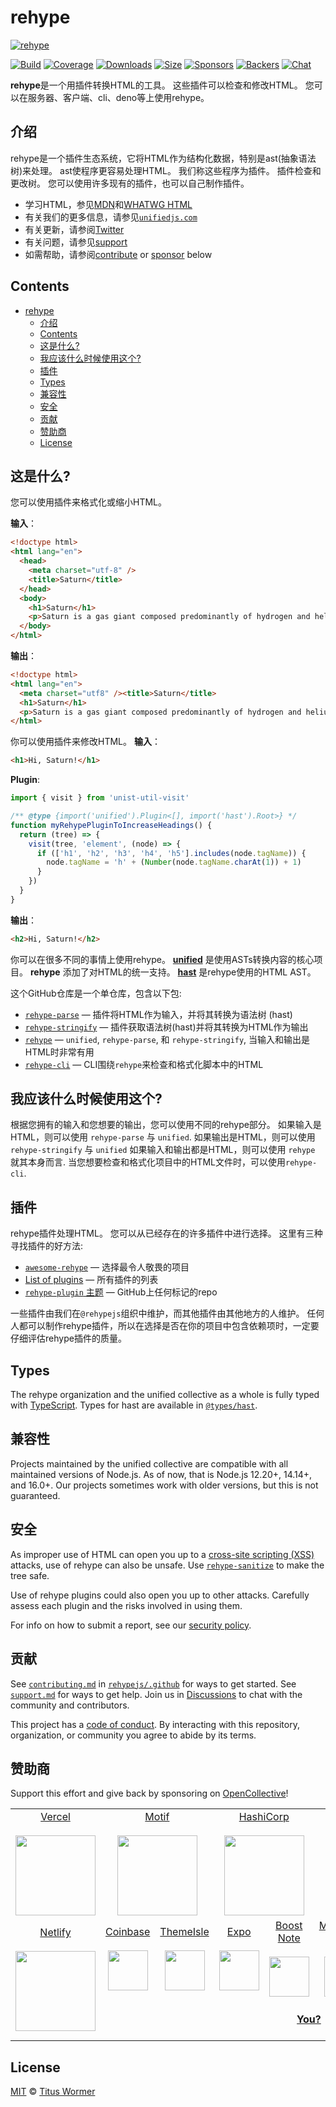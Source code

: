 # rehype

[![rehype][logo]][unified]

[![Build][build-badge]][build]
[![Coverage][coverage-badge]][coverage]
[![Downloads][downloads-badge]][downloads]
[![Size][size-badge]][size]
[![Sponsors][sponsors-badge]][collective]
[![Backers][backers-badge]][collective]
[![Chat][chat-badge]][chat]

**rehype**是一个用插件转换HTML的工具。
这些插件可以检查和修改HTML。
您可以在服务器、客户端、cli、deno等上使用rehype。

## 介绍

rehype是一个插件生态系统，它将HTML作为结构化数据，特别是ast(抽象语法树)来处理。
ast使程序更容易处理HTML。
我们称这些程序为插件。
插件检查和更改树。
您可以使用许多现有的插件，也可以自己制作插件。

- 学习HTML，参见[MDN][]和[WHATWG HTML][html]
- 有关我们的更多信息，请参见[`unifiedjs.com`][site]
- 有关更新，请参阅[Twitter][]
- 有关问题，请参见[support][]
- 如需帮助，请参阅[contribute][] or [sponsor][] below

## Contents

- [rehype](#rehype)
  - [介绍](#介绍)
  - [Contents](#contents)
  - [这是什么?](#这是什么)
  - [我应该什么时候使用这个?](#我应该什么时候使用这个)
  - [插件](#插件)
  - [Types](#types)
  - [兼容性](#兼容性)
  - [安全](#安全)
  - [贡献](#贡献)
  - [赞助商](#赞助商)
  - [License](#license)

## 这是什么?

您可以使用插件来格式化或缩小HTML。

**输入**：

```html
<!doctype html>
<html lang="en">
  <head>
    <meta charset="utf-8" />
    <title>Saturn</title>
  </head>
  <body>
    <h1>Saturn</h1>
    <p>Saturn is a gas giant composed predominantly of hydrogen and helium.</p>
  </body>
</html>
```

**输出**：

```html
<!doctype html>
<html lang="en">
  <meta charset="utf8" /><title>Saturn</title>
  <h1>Saturn</h1>
  <p>Saturn is a gas giant composed predominantly of hydrogen and helium.</p>
</html>
```

你可以使用插件来修改HTML。
**输入**：

```html
<h1>Hi, Saturn!</h1>
```

**Plugin**:

```js
import { visit } from 'unist-util-visit'

/** @type {import('unified').Plugin<[], import('hast').Root>} */
function myRehypePluginToIncreaseHeadings() {
  return (tree) => {
    visit(tree, 'element', (node) => {
      if (['h1', 'h2', 'h3', 'h4', 'h5'].includes(node.tagName)) {
        node.tagName = 'h' + (Number(node.tagName.charAt(1)) + 1)
      }
    })
  }
}
```

**输出**：

```html
<h2>Hi, Saturn!</h2>
```

你可以在很多不同的事情上使用rehype。
**[unified][]** 是使用ASTs转换内容的核心项目。
**rehype** 添加了对HTML的统一支持。
**[hast][]** 是rehype使用的HTML AST。

这个GitHub仓库是一个单仓库，包含以下包:

- [`rehype-parse`][rehype-parse]
  — 插件将HTML作为输入，并将其转换为语法树 (hast)
- [`rehype-stringify`][rehype-stringify]
  — 插件获取语法树(hast)并将其转换为HTML作为输出
- [`rehype`][rehype-core]
  — `unified`, `rehype-parse`, 和 `rehype-stringify`, 当输入和输出是HTML时非常有用
- [`rehype-cli`][rehype-cli]
  — CLI围绕`rehype`来检查和格式化脚本中的HTML

## 我应该什么时候使用这个?

根据您拥有的输入和您想要的输出，您可以使用不同的rehype部分。
如果输入是HTML，则可以使用 `rehype-parse` 与 `unified`.
如果输出是HTML，则可以使用 `rehype-stringify` 与 `unified`
如果输入和输出都是HTML，则可以使用 `rehype` 就其本身而言.
当您想要检查和格式化项目中的HTML文件时，可以使用`rehype-cli`.

## 插件

rehype插件处理HTML。
您可以从已经存在的许多插件中进行选择。
这里有三种寻找插件的好方法:

- [`awesome-rehype`][awesome-rehype]
  — 选择最令人敬畏的项目
- [List of plugins][list-of-plugins]
  — 所有插件的列表
- [`rehype-plugin` 主题][topic]
  — GitHub上任何标记的repo

一些插件由我们在`@rehypejs`组织中维护，而其他插件由其他地方的人维护。
任何人都可以制作rehype插件，所以在选择是否在你的项目中包含依赖项时，一定要仔细评估rehype插件的质量。

## Types

The rehype organization and the unified collective as a whole is fully typed
with [TypeScript][].
Types for hast are available in [`@types/hast`][types-hast].

## 兼容性

Projects maintained by the unified collective are compatible with all maintained
versions of Node.js.
As of now, that is Node.js 12.20+, 14.14+, and 16.0+.
Our projects sometimes work with older versions, but this is not guaranteed.

## 安全

As improper use of HTML can open you up to a [cross-site scripting (XSS)][xss]
attacks, use of rehype can also be unsafe.
Use [`rehype-sanitize`][rehype-sanitize] to make the tree safe.

Use of rehype plugins could also open you up to other attacks.
Carefully assess each plugin and the risks involved in using them.

For info on how to submit a report, see our [security policy][security].

## 贡献

See [`contributing.md`][contributing] in [`rehypejs/.github`][health] for ways
to get started.
See [`support.md`][support] for ways to get help.
Join us in [Discussions][chat] to chat with the community and contributors.

This project has a [code of conduct][coc].
By interacting with this repository, organization, or community you agree to
abide by its terms.

## 赞助商

Support this effort and give back by sponsoring on [OpenCollective][collective]!

<!--lint ignore no-html-->

<table>
  <tr valign="middle">
    <td width="20%" align="center" rowspan="2" colspan="2">
      <a href="https://vercel.com">Vercel</a>
      <br />
      <br />
      <a href="https://vercel.com">
        <img
          src="https://avatars1.githubusercontent.com/u/14985020?s=256&v=4"
          width="128"
        />
      </a>
    </td>
    <td width="20%" align="center" rowspan="2" colspan="2">
      <a href="https://motif.land">Motif</a>
      <br />
      <br />
      <a href="https://motif.land">
        <img
          src="https://avatars1.githubusercontent.com/u/74457950?s=256&v=4"
          width="128"
        />
      </a>
    </td>
    <td width="20%" align="center" rowspan="2" colspan="2">
      <a href="https://www.hashicorp.com">HashiCorp</a>
      <br />
      <br />
      <a href="https://www.hashicorp.com">
        <img
          src="https://avatars1.githubusercontent.com/u/761456?s=256&v=4"
          width="128"
        />
      </a>
    </td>
    <td width="20%" align="center" rowspan="2" colspan="2">
      <a href="https://www.gitbook.com">GitBook</a>
      <br />
      <br />
      <a href="https://www.gitbook.com">
        <img
          src="https://avatars1.githubusercontent.com/u/7111340?s=256&v=4"
          width="128"
        />
      </a>
    </td>
    <td width="20%" align="center" rowspan="2" colspan="2">
      <a href="https://www.gatsbyjs.org">Gatsby</a>
      <br />
      <br />
      <a href="https://www.gatsbyjs.org">
        <img
          src="https://avatars1.githubusercontent.com/u/12551863?s=256&v=4"
          width="128"
        />
      </a>
    </td>
  </tr>
  <tr valign="middle"></tr>
  <tr valign="middle">
    <td width="20%" align="center" rowspan="2" colspan="2">
      <a href="https://www.netlify.com">Netlify</a>
      <br />
      <br />
      <a href="https://www.netlify.com">
        <img
          src="https://images.opencollective.com/netlify/4087de2/logo/256.png"
          width="128"
        />
      </a>
    </td>
    <td width="10%" align="center">
      <a href="https://www.coinbase.com">Coinbase</a>
      <br />
      <br />
      <a href="https://www.coinbase.com">
        <img
          src="https://avatars1.githubusercontent.com/u/1885080?s=256&v=4"
          width="64"
        />
      </a>
    </td>
    <td width="10%" align="center">
      <a href="https://themeisle.com">ThemeIsle</a>
      <br />
      <br />
      <a href="https://themeisle.com">
        <img
          src="https://avatars1.githubusercontent.com/u/58979018?s=128&v=4"
          width="64"
        />
      </a>
    </td>
    <td width="10%" align="center">
      <a href="https://expo.io">Expo</a>
      <br />
      <br />
      <a href="https://expo.io">
        <img
          src="https://avatars1.githubusercontent.com/u/12504344?s=128&v=4"
          width="64"
        />
      </a>
    </td>
    <td width="10%" align="center">
      <a href="https://boostnote.io">Boost Note</a>
      <br />
      <br />
      <a href="https://boostnote.io">
        <img
          src="https://images.opencollective.com/boosthub/6318083/logo/128.png"
          width="64"
        />
      </a>
    </td>
    <td width="10%" align="center">
      <a href="https://markdown.space">Markdown Space</a>
      <br />
      <br />
      <a href="https://markdown.space">
        <img
          src="https://images.opencollective.com/markdown-space/e1038ed/logo/128.png"
          width="64"
        />
      </a>
    </td>
    <td width="10%" align="center">
      <a href="https://www.holloway.com">Holloway</a>
      <br />
      <br />
      <a href="https://www.holloway.com">
        <img
          src="https://avatars1.githubusercontent.com/u/35904294?s=128&v=4"
          width="64"
        />
      </a>
    </td>
    <td width="10%"></td>
    <td width="10%"></td>
  </tr>
  <tr valign="middle">
    <td width="100%" align="center" colspan="8">
      <br />
      <a href="https://opencollective.com/unified">
        <strong>You?</strong>
      </a>
      <br />
      <br />
    </td>
  </tr>
</table>

## License

[MIT][license] © [Titus Wormer][author]

<!-- Definitions -->

[logo]: https://raw.githubusercontent.com/rehypejs/rehype/cb624bd/logo.svg?sanitize=true
[build-badge]: https://github.com/rehypejs/rehype/workflows/main/badge.svg
[build]: https://github.com/rehypejs/rehype/actions
[coverage-badge]: https://img.shields.io/codecov/c/github/rehypejs/rehype.svg
[coverage]: https://codecov.io/github/rehypejs/rehype
[downloads-badge]: https://img.shields.io/npm/dm/rehype.svg
[downloads]: https://www.npmjs.com/package/rehype
[size-badge]: https://img.shields.io/bundlephobia/minzip/rehype.svg
[size]: https://bundlephobia.com/result?p=rehype
[sponsors-badge]: https://opencollective.com/unified/sponsors/badge.svg
[backers-badge]: https://opencollective.com/unified/backers/badge.svg
[collective]: https://opencollective.com/unified
[chat-badge]: https://img.shields.io/badge/chat-discussions-success.svg
[chat]: https://github.com/rehypejs/rehype/discussions
[health]: https://github.com/rehypejs/.github
[security]: https://github.com/rehypejs/.github/blob/main/security.md
[contributing]: https://github.com/rehypejs/.github/blob/main/contributing.md
[support]: https://github.com/rehypejs/.github/blob/main/support.md
[coc]: https://github.com/rehypejs/.github/blob/main/code-of-conduct.md
[license]: license
[author]: https://wooorm.com
[unified]: https://github.com/unifiedjs/unified
[types-hast]: https://github.com/DefinitelyTyped/DefinitelyTyped/tree/HEAD/types/hast
[xss]: https://en.wikipedia.org/wiki/Cross-site_scripting
[typescript]: https://www.typescriptlang.org
[mdn]: https://developer.mozilla.org/docs/Web/HTML
[html]: https://html.spec.whatwg.org/multipage/
[twitter]: https://twitter.com/unifiedjs
[site]: https://unifiedjs.com
[topic]: https://github.com/topics/rehype-plugin
[hast]: https://github.com/syntax-tree/hast
[awesome-rehype]: https://github.com/rehypejs/awesome-rehype
[rehype-sanitize]: https://github.com/rehypejs/rehype-sanitize
[rehype-parse]: packages/rehype-parse/
[rehype-stringify]: packages/rehype-stringify/
[rehype-core]: packages/rehype/
[rehype-cli]: packages/rehype-cli/
[list-of-plugins]: ./plugins#list-of-plugins
[contribute]: #contribute
[sponsor]: #sponsor
